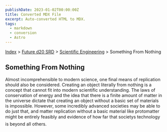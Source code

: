 ```yaml
---
publishDate: 2023-01-02T00:00:00Z
title: Converted MDX File
excerpt: Auto-converted HTML to MDX.
tags:
  - markdown
  - conversion
  - Astro
---
```






[Index](-index) > [Future d20 SRD](future-d20-srd-index) > [Scientific Engineering](future-d20-srd-scientific-engineering-index) > Something From Nothing 




## Something From Nothing


Almost incomprehensible to modern science, one final means of replication should also be considered. Creating an object literally from nothing is a concept that cannot fit into modern scientific understanding. The laws of conservation of energy and the idea that there is a finite amount of matter in the universe dictate that creating an object without a basic set of materials is impossible. However, some incredibly advanced societies may be able to do just that, and matter replication without a basic material like protomatter might be entirely feasibly and evidence of how far that societys technology is beyond all others.



